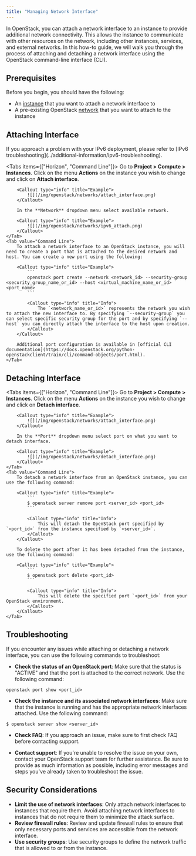 ```yaml
---
title: "Managing Network Interface"
---
```




In OpenStack, you can attach a network interface to an instance to provide additional network connectivity. This allows the instance to communicate with other resources on the network, including other instances, services, and external networks. In this how-to guide, we will walk you through the process of attaching and detaching a network interface using the OpenStack command-line interface (CLI).

## Prerequisites

Before you begin, you should have the following:

- An [instance](../getting-started/creating-first-infrastructure) that you want to attach a network interface to
- A pre-existing OpenStack [network](../how-to-guides/create-networking) that you want to attach to the instance

## Attaching Interface

<Callout type="info" title="Info">
    If you approach a problem with your IPv6 deployment, please refer to [IPv6 troubleshooting](../additional-information/ipv6-troubleshooting).
</Callout>

<Tabs items={["Horizon", "Command Line"]}>
    <Tab value="Horizon">
        Go to **Project &gt; Compute &gt;  Instances**. Click on the menu **Actions** on the instance you wish to change and click on **Attach interface**.

        <Callout type="info" title="Example">
            ![](/img/openstack/networks/attach_interface.png)
        </Callout>

        In the **Network** dropdown menu select available network.

        <Callout type="info" title="Example">
            ![](/img/openstack/networks/ipv6_attach.png)
        </Callout>
    </Tab>
    <Tab value="Command Line">
        To attach a network interface to an OpenStack instance, you will need to create a port that is attached to the desired network and host. You can create a new port using the following:

        <Callout type="info" title="Example">
            ```
            openstack port create --network <network_id> --security-group <security_group_name_or_id> --host <virtual_machine_name_or_id> <port_name>
            ```

            <Callout type="info" title="Info">
                The `<network_name_or_id>` represents the network you wish to attach the new interface to. By specifying `--security-group` you can select specific security group for the port and by specifying `--host` you can directly attach the interface to the host upon creation.
            </Callout>
        </Callout>

        Additional port configuration is available in [official CLI documentation](https://docs.openstack.org/python-openstackclient/train/cli/command-objects/port.html).
    </Tab>
</Tabs>

## Detaching Interface

<Tabs items={["Horizon", "Command Line"]}>
    <Tab value="Horizon">
        Go to **Project &gt; Compute &gt;  Instances**. Click on the menu **Actions** on the instance you wish to change and click on **Detach interface**.

        <Callout type="info" title="Example">
            ![](/img/openstack/networks/attach_interface.png)
        </Callout>

        In the **Port** dropdown menu select port on what you want to detach interface.

        <Callout type="info" title="Example">
            ![](/img/openstack/networks/detach_interface.png)
        </Callout>
    </Tab>
    <Tab value="Command Line">
        To detach a network interface from an OpenStack instance, you can use the following command:

        <Callout type="info" title="Example">
            ```
            $ openstack server remove port <server_id> <port_id>
            ```

            <Callout type="info" title="Info">
                This will detach the OpenStack port specified by `<port_id>` from the instance specified by `<server_id>`.
            </Callout>
        </Callout>

        To delete the port after it has been detached from the instance, use the following command:

        <Callout type="info" title="Example">
            ```
            $ openstack port delete <port_id>
            ```

            <Callout type="info" title="Info">
                This will delete the specified port `<port_id>` from your OpenStack environment.
            </Callout>
        </Callout>
    </Tab>
</Tabs>

## Troubleshooting

If you encounter any issues while attaching or detaching a network interface, you can use the following commands to troubleshoot:

- **Check the status of an OpenStack port**: Make sure that the status is "ACTIVE" and that the port is attached to the correct network. Use the following command:

```
openstack port show <port_id>
```

- **Check the instance and its associated network interfaces**: Make sure that the instance is running and has the appropriate network interfaces attached. Use the following command:

```
$ openstack server show <server_id>
```

- **Check FAQ**: If you approach an issue, make sure to first check FAQ before contacting support.

- **Contact support**: If you're unable to resolve the issue on your own, contact your OpenStack support team for further assistance. Be sure to provide as much information as possible, including error messages and steps you've already taken to troubleshoot the issue.

## Security Considerations

- **Limit the use of network interfaces**: Only attach network interfaces to instances that require them. Avoid attaching network interfaces to instances that do not require them to minimize the attack surface.
- **Review firewall rules**: Review and update firewall rules to ensure that only necessary ports and services are accessible from the network interface.
- **Use security groups**: Use security groups to define the network traffic that is allowed to or from the instance.
